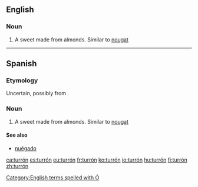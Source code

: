 ==English==
{{wikipedia}}

===Noun===
{{en-noun|turrones}}

# A sweet made from almonds. Similar to [[nougat]]
[[Category:English terms spelled with Ó]]
----
==Spanish==

===Etymology===
Uncertain, possibly from {{etyl|ca|es}} {{term|torró|lang=ca}}.

===Noun===
{{es-noun|m|turrones}}

# A sweet made from almonds. Similar to [[nougat]]

====See also====
* [[nuégado]] {{g|m}}

[[ca:turrón]]
[[es:turrón]]
[[eu:turrón]]
[[fr:turrón]]
[[ko:turrón]]
[[io:turrón]]
[[hu:turrón]]
[[fi:turrón]]
[[zh:turrón]]